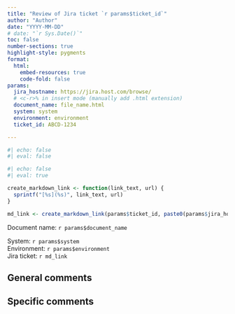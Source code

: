 ```yaml
---
title: "Review of Jira ticket `r params$ticket_id`"
author: "Author"
date: "YYYY-MM-DD"
# date: "`r Sys.Date()`"
toc: false
number-sections: true
highlight-style: pygments
format:
  html:
    embed-resources: true
    code-fold: false
params:
  jira_hostname: https://jira.host.com/browse/
  # <c-r>% in insert mode (manually add .html extension)
  document_name: file_name.html
  system: system
  environment: environment
  ticket_id: ABCD-1234

---
```

<!-- create html document in the terminal by executing `quarto render file_name.qmd` -->

```r
#| echo: false
#| eval: false
```

```r
#| echo: false
#| eval: true

create_markdown_link <- function(link_text, url) {
  sprintf("[%s](%s)", link_text, url)
}

md_link <- create_markdown_link(params$ticket_id, paste0(params$jira_hostname, params$ticket))
```

<p>
Document name: `r params$document_name`<br/>
</p>

<p>
System: `r params$system`<br/>
Environment: `r params$environment`<br/>
Jira ticket: `r md_link`
</p>

## General comments

## Specific comments
